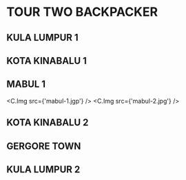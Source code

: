 
# TOUR TWO BACKPACKER

## KULA LUMPUR 1

## KOTA KINABALU 1

## MABUL 1

<C.Img src={'mabul-1.jgp'} />
<C.Img src={'mabul-2.jpg'} />

## KOTA KINABALU 2

## GERGORE TOWN

## KULA LUMPUR 2
